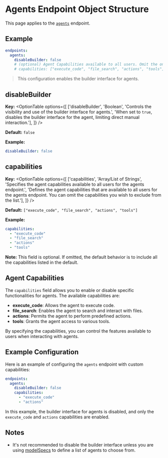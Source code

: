 # Agents Endpoint Object Structure

This page applies to the [`agents`](/docs/features/agents) endpoint.

## Example

```yaml filename="Agents Endpoint"
endpoints:
  agents:
    disableBuilder: false
    # (optional) Agent Capabilities available to all users. Omit the ones you wish to exclude. Defaults to list below.
    # capabilities: ["execute_code", "file_search", "actions", "tools"]
```
> This configuration enables the builder interface for agents.

## disableBuilder

**Key:**
<OptionTable
  options={[
    ['disableBuilder', 'Boolean', 'Controls the visibility and use of the builder interface for agents.', 'When set to `true`, disables the builder interface for the agent, limiting direct manual interaction.'],
  ]}
/>

**Default:** `false`

**Example:**
```yaml filename="endpoints / agents / disableBuilder"
disableBuilder: false
```

## capabilities

**Key:**
<OptionTable
  options={[
    ['capabilities', 'Array/List of Strings', 'Specifies the agent capabilities available to all users for the agents endpoint.', 'Defines the agent capabilities that are available to all users for the agents endpoint. You can omit the capabilities you wish to exclude from the list.'],
  ]}
/>

**Default:** `["execute_code", "file_search", "actions", "tools"]`

**Example:**
```yaml filename="endpoints / agents / capabilities"
capabilities:
  - "execute_code"
  - "file_search"
  - "actions"
  - "tools"
```
**Note:** This field is optional. If omitted, the default behavior is to include all the capabilities listed in the default.

## Agent Capabilities

The `capabilities` field allows you to enable or disable specific functionalities for agents. The available capabilities are:

- **execute_code**: Allows the agent to execute code.
- **file_search**: Enables the agent to search and interact with files.
- **actions**: Permits the agent to perform predefined actions.
- **tools**: Grants the agent access to various tools.

By specifying the capabilities, you can control the features available to users when interacting with agents.

## Example Configuration

Here is an example of configuring the `agents` endpoint with custom capabilities:

```yaml filename="Agents Endpoint"
endpoints:
  agents:
    disableBuilder: false
    capabilities:
      - "execute_code"
      - "actions"
```

In this example, the builder interface for agents is disabled, and only the `execute_code` and `actions` capabilities are enabled.

## Notes

- It's not recommended to disable the builder interface unless you are using [modelSpecs](/docs/configuration/librechat_yaml/object_structure/model_specs) to define a list of agents to choose from.
